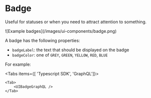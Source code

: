 
# Badge

Useful for statuses or when you need to attract attention to something.

<ImageContainer withBorder={true}>
  ![Example badges](/images/ui-components/badge.png)
</ImageContainer>

A badge has the following properties:

- `badgeLabel`: the text that should be displayed on the badge
- `badgeColor`: one of `GREY`, `GREEN`, `YELLOW`, `RED`, `BLUE`

For example:

<Tabs items={[ 'Typescript SDK', 'GraphQL']}>
    <Tab>
        <UIBadgeTypescriptSDK />
    </Tab>

    <Tab>
        <UIBadgeGraphQL />
    </Tab>

</Tabs>
